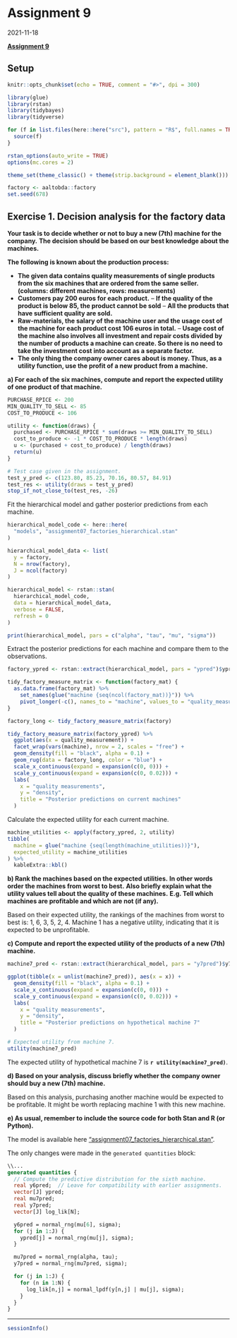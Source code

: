 # Assignment 9

2021-11-18

**[Assignment 9](`r paste0(CM_URL, "assignment-09.pdf")`)**

## Setup

```r
knitr::opts_chunk$set(echo = TRUE, comment = "#>", dpi = 300)

library(glue)
library(rstan)
library(tidybayes)
library(tidyverse)

for (f in list.files(here::here("src"), pattern = "R$", full.names = TRUE)) {
  source(f)
}

rstan_options(auto_write = TRUE)
options(mc.cores = 2)

theme_set(theme_classic() + theme(strip.background = element_blank()))

factory <- aaltobda::factory
set.seed(678)
```

## Exercise 1. Decision analysis for the factory data

**Your task is to decide whether or not to buy a new (7th) machine for the company.**
**The decision should be based on our best knowledge about the machines.**

**The following is known about the production process:**

- **The given data contains quality measurements of single products from the six machines that are ordered from the same seller. (columns: different machines, rows: measurements)**
- **Customers pay 200 euros for each product.**
  – **If the quality of the product is below 85, the product cannot be sold**
  – **All the products that have sufficient quality are sold.**
- **Raw-materials, the salary of the machine user and the usage cost of the machine for each product cost 106 euros in total.**
  – **Usage cost of the machine also involves all investment and repair costs divided by the number of products a machine can create. So there is no need to take the investment cost into account as a separate factor.**
- **The only thing the company owner cares about is money. Thus, as a utility function, use the profit of a new product from a machine.**

**a) For each of the six machines, compute and report the expected utility of one product of that machine.**

```r
PURCHASE_RPICE <- 200
MIN_QUALITY_TO_SELL <- 85
COST_TO_PRODUCE <- 106

utility <- function(draws) {
  purchased <- PURCHASE_RPICE * sum(draws >= MIN_QUALITY_TO_SELL)
  cost_to_produce <- -1 * COST_TO_PRODUCE * length(draws)
  u <- (purchased + cost_to_produce) / length(draws)
  return(u)
}

# Test case given in the assignment.
test_y_pred <- c(123.80, 85.23, 70.16, 80.57, 84.91)
test_res <- utility(draws = test_y_pred)
stop_if_not_close_to(test_res, -26)
```

Fit the hierarchical model and gather posterior predictions from each machine.

```r
hierarchical_model_code <- here::here(
  "models", "assignment07_factories_hierarchical.stan"
)

hierarchical_model_data <- list(
  y = factory,
  N = nrow(factory),
  J = ncol(factory)
)

hierarchical_model <- rstan::stan(
  hierarchical_model_code,
  data = hierarchical_model_data,
  verbose = FALSE,
  refresh = 0
)

print(hierarchical_model, pars = c("alpha", "tau", "mu", "sigma"))
```

Extract the posterior predictions for each machine and compare them to the observations.

```r
factory_ypred <- rstan::extract(hierarchical_model, pars = "ypred")$ypred

tidy_factory_measure_matrix <- function(factory_mat) {
  as.data.frame(factory_mat) %>%
    set_names(glue("machine {seq(ncol(factory_mat))}")) %>%
    pivot_longer(-c(), names_to = "machine", values_to = "quality_measurement")
}

factory_long <- tidy_factory_measure_matrix(factory)

tidy_factory_measure_matrix(factory_ypred) %>%
  ggplot(aes(x = quality_measurement)) +
  facet_wrap(vars(machine), nrow = 2, scales = "free") +
  geom_density(fill = "black", alpha = 0.1) +
  geom_rug(data = factory_long, color = "blue") +
  scale_x_continuous(expand = expansion(c(0, 0))) +
  scale_y_continuous(expand = expansion(c(0, 0.02))) +
  labs(
    x = "quality measurements",
    y = "density",
    title = "Posterior predictions on current machines"
  )
```

Calculate the expected utility for each current machine.

```r
machine_utilities <- apply(factory_ypred, 2, utility)
tibble(
  machine = glue("machine {seq(length(machine_utilities))}"),
  expected_utility = machine_utilities
) %>%
  kableExtra::kbl()
```

**b) Rank the machines based on the expected utilities.**
**In other words order the machines from worst to best.**
**Also briefly explain what the utility values tell about the quality of these machines.**
**E.g. Tell which machines are profitable and which are not (if any).**

Based on their expected utility, the rankings of the machines from worst to best is: 1, 6, 3, 5, 2, 4.
Machine 1 has a negative utility, indicating that it is expected to be unprofitable.

**c) Compute and report the expected utility of the products of a new (7th) machine.**

```r
machine7_pred <- rstan::extract(hierarchical_model, pars = "y7pred")$y7pred

ggplot(tibble(x = unlist(machine7_pred)), aes(x = x)) +
  geom_density(fill = "black", alpha = 0.1) +
  scale_x_continuous(expand = expansion(c(0, 0))) +
  scale_y_continuous(expand = expansion(c(0, 0.02))) +
  labs(
    x = "quality measurements",
    y = "density",
    title = "Posterior predictions on hypothetical machine 7"
  )
```

```r
# Expected utility from machine 7.
utility(machine7_pred)
```

The expected utility of hypothetical machine 7 is **`r utility(machine7_pred)`**.

**d) Based on your analysis, discuss briefly whether the company owner should buy a new (7th) machine.**

Based on this analysis, purchasing another machine would be expected to be profitable.
It might be worth replacing machine 1 with this new machine.

**e) As usual, remember to include the source code for both Stan and R (or Python).**

The model is available here ["assignment07_factories_hierarchical.stan"](`r paste0(MODELS_URL, "assignment07_factories_hierarchical.stan")`).

The only changes were made in the `generated quantities` block:

```stan
\\...
generated quantities {
  // Compute the predictive distribution for the sixth machine.
  real y6pred;  // Leave for compatibility with earlier assignments.
  vector[J] ypred;
  real mu7pred;
  real y7pred;
  vector[J] log_lik[N];

  y6pred = normal_rng(mu[6], sigma);
  for (j in 1:J) {
    ypred[j] = normal_rng(mu[j], sigma);
  }

  mu7pred = normal_rng(alpha, tau);
  y7pred = normal_rng(mu7pred, sigma);

  for (j in 1:J) {
    for (n in 1:N) {
      log_lik[n,j] = normal_lpdf(y[n,j] | mu[j], sigma);
    }
  }
}
```

---

```r
sessionInfo()
```
